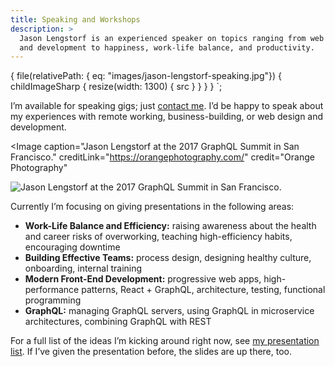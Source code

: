 ```yaml
---
title: Speaking and Workshops
description: >
  Jason Lengstorf is an experienced speaker on topics ranging from web design
  and development to happiness, work-life balance, and productivity.
---
```



  {
    file(relativePath: { eq: "images/jason-lengstorf-speaking.jpg"}) {
      childImageSharp {
        resize(width: 1300) {
          src
        }
      }
    }
  }
`;

I’m available for speaking gigs; just [contact me](mailto:speaking@lengstorf.com?subject=Speaking+Inquiry). I’d be happy to speak about my experiences with remote working, business-building, or web design and development.

<Image
  caption="Jason Lengstorf at the 2017 GraphQL Summit in San Francisco."
  creditLink="https://orangephotography.com/"
  credit="Orange Photography"
>

  ![Jason Lengstorf at the 2017 GraphQL Summit in San Francisco.](images/jason-lengstorf-speaking.jpg)

</Image>

Currently I’m focusing on giving presentations in the following areas:

-   **Work-Life Balance and Efficiency:** raising awareness about the health and career risks of overworking, teaching high-efficiency habits, encouraging downtime
-   **Building Effective Teams:** process design, designing healthy culture, onboarding, internal training
-   **Modern Front-End Development:** progressive web apps, high-performance patterns, React + GraphQL, architecture, testing, functional programming
-   **GraphQL:** managing GraphQL servers, using GraphQL in microservice architectures, combining GraphQL with REST

For a full list of the ideas I’m kicking around right now, see [my presentation list](https://github.com/jlengstorf/presentations). If I’ve given the presentation before, the slides are up there, too.

<SpeakingEvents />
